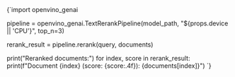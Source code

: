 
<CodeBlock language="python" showLineNumbers>
{`import openvino_genai

pipeline = openvino_genai.TextRerankPipeline(model_path, "${props.device || 'CPU'}", top_n=3)

rerank_result = pipeline.rerank(query, documents)

print("Reranked documents:")
for index, score in rerank_result:
    print(f"Document {index} (score: {score:.4f}): {documents[index]}")
`}
</CodeBlock>
